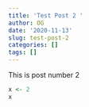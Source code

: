 ```yaml
---
title: 'Test Post 2 '
author: OG
date: '2020-11-13'
slug: test-post-2
categories: []
tags: []
---
```


This is post number 2

```r
x <- 2
x
```

